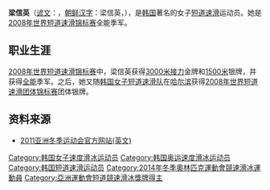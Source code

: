 {{MedalTableTop}}
{{MedalSport | 女子[[短道速滑|短道速滑]]}}
{{MedalCountry|{{KOR}}}}
{{MedalCompetition | [[世界短道速滑锦标赛|世界锦标赛]]}}
{{MedalGold | [[2008年世界短道速滑锦标赛|2008年江陵]] | [[2008年世界短道速滑锦标赛|3000米接力]]}}
{{MedalSilver | [[2009年世界短道速滑锦标赛|2009年维也纳]] | [[2009年世界短道速滑锦标赛|3000米接力]]}}
{{MedalSilver | 2008年江陵 | [[2008年世界短道速滑锦标赛|1500米]]}}
{{MedalBronze | 2008年江陵 | [[2008年世界短道速滑锦标赛|全能]]}}
{{MedalCompetition | [[世界短道速滑团体锦标赛|世界团体锦标赛]]}}
{{MedalSilver | [[世界短道速滑团体锦标赛|2009年海伦芬]] | [[世界短道速滑团体锦标赛|团体]]}}
{{MedalSilver | [[世界短道速滑团体锦标赛|2008年哈尔滨]] | [[世界短道速滑团体锦标赛|团体]]}}
{{MedalCompetition | [[世界大学生运动会|世界大学生运动会]]}}
{{MedalSilver | [[2009年冬季世界大学生运动会|2009年哈尔滨]] | [[2009年冬季世界大学生运动会|3000米接力]]}}
{{MedalCompetition | [[亚洲冬季运动会|亚洲冬季运动会]]}}
{{MedalSilver| [[2011年亚洲冬季运动会|2011年阿斯塔纳-阿拉木图]]| [[2011年亚洲冬季运动会短道速滑比赛|3000米接力]]}}
{{MedalCompetition | [[世界少年短道速滑锦标赛|世界少年锦标赛]]}}
{{MedalGold | [[世界少年短道速滑锦标赛|2007年姆拉达-博莱斯拉夫]] | [[世界少年短道速滑锦标赛|全能]]}}
{{MedalBottom}}

'''梁信英'''（[[谚文|谚文]]：{{lang|ko|양신영}}，[[朝鲜汉字|朝鲜汉字]]：梁信英，{{bd|1990年|11月8日|catIdx=Yang Shin-Young}}），是[[韩国|韩国]]著名的女子[[短道速滑|短道速滑]]运动员。她是[[2008年世界短道速滑锦标赛|2008年世界短道速滑锦标赛]]全能季军。

==职业生涯==
[[2008年世界短道速滑锦标赛|2008年世界短道速滑锦标赛]]中，梁信英获得[[2008年世界短道速滑锦标赛|3000米接力]]金牌和[[2008年世界短道速滑锦标赛|1500米]]银牌，并获得[[2008年世界短道速滑锦标赛|全能]]季军。之后，她又随[[韩国女子短道速滑队|韩国女子短道速滑队]]在[[哈尔滨|哈尔滨]]获得[[世界短道速滑团体锦标赛|2008年世界短道速滑团体锦标赛]]团体银牌。

==资料来源==
* [https://web.archive.org/web/20110207154750/http://info.astana-almaty2011.kz/en/Participant.mvc/ParticipantInfo/e340e083-de25-e011-9d50-b8ac6f8737bf 2011亚洲冬季运动会官方网站(英文)]

{{DEFAULTSORT:Yang Shin-Young}}
[[Category:韩国女子速度滑冰运动员|Category:韩国女子速度滑冰运动员]]
[[Category:韩国奥运速度滑冰运动员|Category:韩国奥运速度滑冰运动员]]
[[Category:韩国短道速滑运动员|Category:韩国短道速滑运动员]]
[[Category:2014年冬季奧林匹克運動會競速滑冰運動員|Category:2014年冬季奧林匹克運動會競速滑冰運動員]]
[[Category:亞洲運動會短道競速滑冰獎牌得主|Category:亞洲運動會短道競速滑冰獎牌得主]]